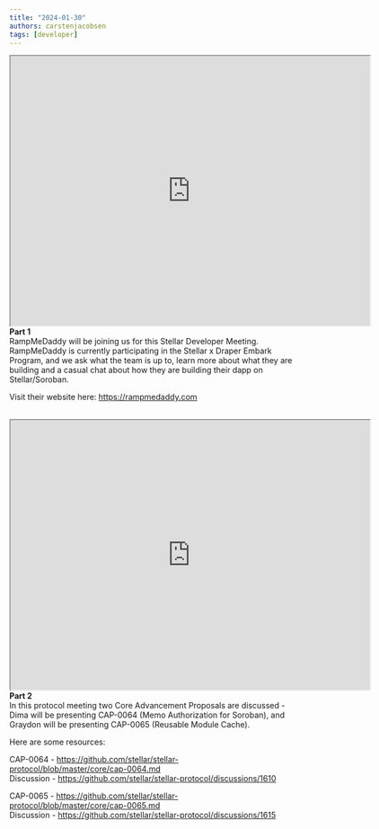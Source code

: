 ```yaml
---
title: "2024-01-30"
authors: carstenjacobsen
tags: [developer]
---
```


<iframe
  src="https://www.youtube.com/embed/1pF9evTU3QE?si=9gbBB2iBy5PtJbk0"
  width="640"
  height="480"
  allow="autoplay"
></iframe>
<br />
<b>Part 1</b><br />
RampMeDaddy will be joining us for this Stellar Developer Meeting. RampMeDaddy is currently participating in the Stellar x Draper Embark Program, and we ask what the team is up to, learn more about what they are building and a casual chat about how they are building their dapp on Stellar/Soroban.

Visit their website here: https://rampmedaddy.com
<br />
<br />
<iframe
  src="https://www.youtube.com/embed/ZL1LfJqmw_M?si=0y6VObVpIOFCOd8n"
  width="640"
  height="480"
  allow="autoplay"
></iframe>
<br />
<b>Part 2</b><br />
In this protocol meeting two Core Advancement Proposals are discussed - Dima will be presenting CAP-0064 (Memo Authorization for Soroban), and Graydon will be presenting CAP-0065 (Reusable Module Cache).

Here are some resources:

CAP-0064 - https://github.com/stellar/stellar-protocol/blob/master/core/cap-0064.md<br />
Discussion - https://github.com/stellar/stellar-protocol/discussions/1610

CAP-0065 - https://github.com/stellar/stellar-protocol/blob/master/core/cap-0065.md<br />
Discussion - https://github.com/stellar/stellar-protocol/discussions/1615
